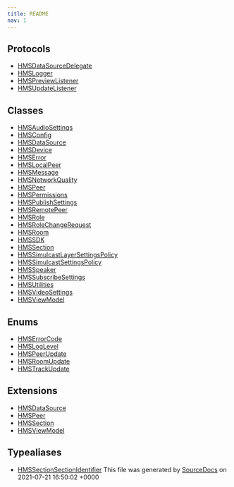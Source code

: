 ```yaml
---
title: README
nav: 1
---
```


## Protocols

- [HMSDataSourceDelegate](/ios-docs/protocols/HMSDataSourceDelegate)
- [HMSLogger](/ios-docs/protocols/HMSLogger)
- [HMSPreviewListener](/ios-docs/protocols/HMSPreviewListener)
- [HMSUpdateListener](/ios-docs/protocols/HMSUpdateListener)

## Classes

- [HMSAudioSettings](/ios-docs/classes/HMSAudioSettings)
- [HMSConfig](/ios-docs/classes/HMSConfig)
- [HMSDataSource](/ios-docs/classes/HMSDataSource)
- [HMSDevice](/ios-docs/classes/HMSDevice)
- [HMSError](/ios-docs/classes/HMSError)
- [HMSLocalPeer](/ios-docs/classes/HMSLocalPeer)
- [HMSMessage](/ios-docs/classes/HMSMessage)
- [HMSNetworkQuality](/ios-docs/classes/HMSNetworkQuality)
- [HMSPeer](/ios-docs/classes/HMSPeer)
- [HMSPermissions](/ios-docs/classes/HMSPermissions)
- [HMSPublishSettings](/ios-docs/classes/HMSPublishSettings)
- [HMSRemotePeer](/ios-docs/classes/HMSRemotePeer)
- [HMSRole](/ios-docs/classes/HMSRole)
- [HMSRoleChangeRequest](/ios-docs/classes/HMSRoleChangeRequest)
- [HMSRoom](/ios-docs/classes/HMSRoom)
- [HMSSDK](/ios-docs/classes/HMSSDK)
- [HMSSection](/ios-docs/classes/HMSSection)
- [HMSSimulcastLayerSettingsPolicy](/ios-docs/classes/HMSSimulcastLayerSettingsPolicy)
- [HMSSimulcastSettingsPolicy](/ios-docs/classes/HMSSimulcastSettingsPolicy)
- [HMSSpeaker](/ios-docs/classes/HMSSpeaker)
- [HMSSubscribeSettings](/ios-docs/classes/HMSSubscribeSettings)
- [HMSUtilities](/ios-docs/classes/HMSUtilities)
- [HMSVideoSettings](/ios-docs/classes/HMSVideoSettings)
- [HMSViewModel](/ios-docs/classes/HMSViewModel)

## Enums

- [HMSErrorCode](/ios-docs/enums/HMSErrorCode)
- [HMSLogLevel](/ios-docs/enums/HMSLogLevel)
- [HMSPeerUpdate](/ios-docs/enums/HMSPeerUpdate)
- [HMSRoomUpdate](/ios-docs/enums/HMSRoomUpdate)
- [HMSTrackUpdate](/ios-docs/enums/HMSTrackUpdate)

## Extensions

- [HMSDataSource](/ios-docs/extensions/HMSDataSource)
- [HMSPeer](/ios-docs/extensions/HMSPeer)
- [HMSSection](/ios-docs/extensions/HMSSection)
- [HMSViewModel](/ios-docs/extensions/HMSViewModel)

## Typealiases

- [HMSSectionSectionIdentifier](/ios-docs/typealiases/HMSSectionSectionIdentifier)
  This file was generated by [SourceDocs](https://github.com/eneko/SourceDocs) on 2021-07-21 16:50:02 +0000
